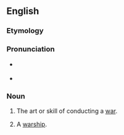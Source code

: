 ==English==

===Etymology===
{{suffix|en|war|craft}}

===Pronunciation===
* {{a|RP}} {{IPA|/ˈwɔːkɹɑːft/|lang=en}}
* {{a|GenAm}} {{IPA|/ˈwɔɹkɹæft/|lang=en}}

===Noun===
{{en-noun|~|s|warcraft}}

# {{lb|en|uncountable}} The art or skill of conducting a [[war]].
# {{lb|en|countable}} A [[warship]].